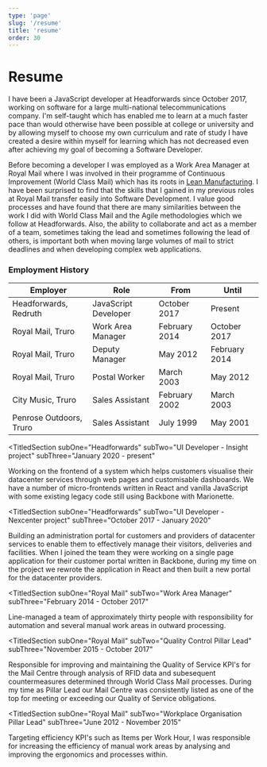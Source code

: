```yaml
---
type: 'page'
slug: '/resume'
title: 'resume'
order: 30
---
```


# Resume

I have been a JavaScript developer at Headforwards since October 2017, working on software for a large multi-national telecommunications company. I'm self-taught which has enabled me to learn at a much faster pace than would otherwise have been possible at college or university and by allowing myself to choose my own curriculum and rate of study I have created a desire within myself for learning which has not decreased even after achieving my goal of becoming a Software Developer.

Before becoming a developer I was employed as a Work Area Manager at Royal Mail where I was involved in their programme of Continuous Improvement (World Class Mail) which has its roots in [Lean Manufacturing](https://en.wikipedia.org/wiki/Lean_manufacturing). I have been surprised to find that the skills that I gained in my previous roles at Royal Mail transfer easily into Software Development. I value good processes and have found that there are many similarities between the work I did with World Class Mail and the Agile methodologies which we follow at Headforwards. Also, the ability to collaborate and act as a member of a team, sometimes taking the lead and sometimes following the lead of others, is important both when moving large volumes of mail to strict deadlines and when developing complex web applications.


### Employment History

| Employer |	Role	| From |	Until |
|------|------|----|----|
| Headforwards, Redruth	| JavaScript Developer |	October 2017	| Present |
| Royal Mail, Truro |	Work Area Manager	| February 2014	| October 2017 |
| Royal Mail, Truro	| Deputy Manager |	May 2012	| February 2014 |
| Royal Mail, Truro	| Postal Worker |	March 2003	| May 2012 |
| City Music, Truro	| Sales Assistant |	February 2002 |	March 2003 |
| Penrose Outdoors, Truro	| Sales Assistant	| July 1999	| May 2001 |

<TitledSection
  subOne="Headforwards"
  subTwo="UI Developer - Insight project"
  subThree="January 2020 - present"
>
Working on the frontend of a system which helps customers visualise their datacenter services through web pages and customisable dashboards. We have a number of micro-frontends written in React and vanilla JavaScript with some existing legacy code still using Backbone with Marionette.
</TitledSection>

<TitledSection
  subOne="Headforwards"
  subTwo="UI Developer - Nexcenter project"
  subThree="October 2017 - January 2020"
>
Building an administration portal for customers and providers of datacenter services to enable them to effectively manage their visitors, deliveries and facilities. When I joined the team they were working on a single page application for their customer portal written in Backbone, during my time on the project we rewrote the application in React and then built a new portal for the datacenter providers. 
</TitledSection>

<TitledSection
  subOne="Royal Mail"
  subTwo="Work Area Manager"
  subThree="February 2014 - October 2017"
>
Line-managed a team of approximately thirty people with responsibility for automation and several manual work areas in outward processing.
</TitledSection>

<TitledSection
  subOne="Royal Mail"
  subTwo="Quality Control Pillar Lead"
  subThree="November 2015 - October 2017"
>
Responsible for improving and maintaining the Quality of Service KPI's for the Mail Centre through analysis of RFID data and subesequent countermeasures determined through World Class Mail processes. During my time as Pillar Lead our Mail Centre was consistently listed as one of the top for meeting or exceeding our Quality of Service obligations.
</TitledSection>

<TitledSection
  subOne="Royal Mail"
  subTwo="Workplace Organisation Pillar Lead"
  subThree="June 2012 - November 2015"
>
Targeting efficiency KPI's such as Items per Work Hour, I was responsible for increasing the efficiency of manual work areas by analysing and improving the ergonomics and processes within.
</TitledSection>

